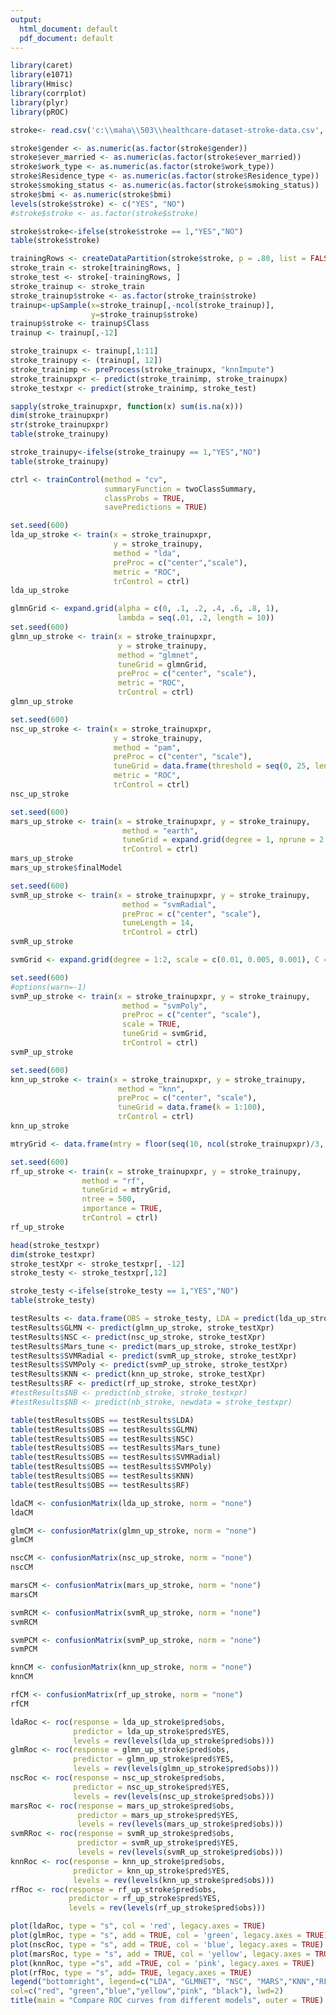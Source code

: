 ```yaml
---
output:
  html_document: default
  pdf_document: default
---
```

```r
library(caret)
library(e1071)
library(Hmisc)
library(corrplot)
library(plyr)
library(pROC)
```

```r
stroke<- read.csv('c:\\maha\\503\\healthcare-dataset-stroke-data.csv', header = TRUE)
```
```r
stroke$gender <- as.numeric(as.factor(stroke$gender))
stroke$ever_married <- as.numeric(as.factor(stroke$ever_married))
stroke$work_type <- as.numeric(as.factor(stroke$work_type))
stroke$Residence_type <- as.numeric(as.factor(stroke$Residence_type))
stroke$smoking_status <- as.numeric(as.factor(stroke$smoking_status))
stroke$bmi <- as.numeric(stroke$bmi)
levels(stroke$stroke) <- c("YES", "NO")
#stroke$stroke <- as.factor(stroke$stroke)
```
```r
stroke$stroke<-ifelse(stroke$stroke == 1,"YES","NO")
table(stroke$stroke)
```
```r
trainingRows <- createDataPartition(stroke$stroke, p = .80, list = FALSE)
stroke_train <- stroke[trainingRows, ]
stroke_test <- stroke[-trainingRows, ]
stroke_trainup <- stroke_train
stroke_trainup$stroke <- as.factor(stroke_train$stroke)
trainup<-upSample(x=stroke_trainup[,-ncol(stroke_trainup)],
                  y=stroke_trainup$stroke)
trainup$stroke <- trainup$Class
trainup <- trainup[,-12]

stroke_trainupx <- trainup[,1:11]
stroke_trainupy <- (trainup[, 12])
stroke_trainimp <- preProcess(stroke_trainupx, "knnImpute")
stroke_trainupxpr <- predict(stroke_trainimp, stroke_trainupx)
stroke_testxpr <- predict(stroke_trainimp, stroke_test)
```
```r
sapply(stroke_trainupxpr, function(x) sum(is.na(x)))
dim(stroke_trainupxpr)
str(stroke_trainupxpr)
table(stroke_trainupy)
```
```r
stroke_trainupy<-ifelse(stroke_trainupy == 1,"YES","NO")
table(stroke_trainupy)
```
```r
ctrl <- trainControl(method = "cv",
                     summaryFunction = twoClassSummary,
                     classProbs = TRUE,
                     savePredictions = TRUE)
```
```r
set.seed(600)
lda_up_stroke <- train(x = stroke_trainupxpr,
                       y = stroke_trainupy,
                       method = "lda",
                       preProc = c("center","scale"),
                       metric = "ROC",
                       trControl = ctrl)
lda_up_stroke
```
```r
glmnGrid <- expand.grid(alpha = c(0, .1, .2, .4, .6, .8, 1),
                        lambda = seq(.01, .2, length = 10))
set.seed(600)
glmn_up_stroke <- train(x = stroke_trainupxpr,
                        y = stroke_trainupy,
                        method = "glmnet",
                        tuneGrid = glmnGrid,
                        preProc = c("center", "scale"),
                        metric = "ROC",
                        trControl = ctrl)
glmn_up_stroke
```
```r
set.seed(600)
nsc_up_stroke <- train(x = stroke_trainupxpr,
                       y = stroke_trainupy,
                       method = "pam",
                       preProc = c("center", "scale"),
                       tuneGrid = data.frame(threshold = seq(0, 25, length = 30)),
                       metric = "ROC",
                       trControl = ctrl)
nsc_up_stroke
```
```r
set.seed(600)
mars_up_stroke <- train(x = stroke_trainupxpr, y = stroke_trainupy,
                         method = "earth",
                         tuneGrid = expand.grid(degree = 1, nprune = 2:38),
                         trControl = ctrl)
mars_up_stroke
mars_up_stroke$finalModel
```
```r
set.seed(600)
svmR_up_stroke <- train(x = stroke_trainupxpr, y = stroke_trainupy,
                         method = "svmRadial",
                         preProc = c("center", "scale"),
                         tuneLength = 14,
                         trControl = ctrl)
svmR_up_stroke
```
```r
svmGrid <- expand.grid(degree = 1:2, scale = c(0.01, 0.005, 0.001), C = 2^(-2:5))

set.seed(600)
#options(warn=-1)
svmP_up_stroke <- train(x = stroke_trainupxpr, y = stroke_trainupy,
                         method = "svmPoly",
                         preProc = c("center", "scale"),
                         scale = TRUE,
                         tuneGrid = svmGrid,
                         trControl = ctrl)
svmP_up_stroke
```
```r
set.seed(600)
knn_up_stroke <- train(x = stroke_trainupxpr, y = stroke_trainupy,
                        method = "knn",
                        preProc = c("center", "scale"),
                        tuneGrid = data.frame(k = 1:100),
                        trControl = ctrl)
knn_up_stroke
```
```r
mtryGrid <- data.frame(mtry = floor(seq(10, ncol(stroke_trainupxpr)/3, length = 10)))

set.seed(600)
rf_up_stroke <- train(x = stroke_trainupxpr, y = stroke_trainupy,
                method = "rf",
                tuneGrid = mtryGrid,
                ntree = 500,
                importance = TRUE,
                trControl = ctrl)
rf_up_stroke
```
```r
head(stroke_testxpr)
dim(stroke_testxpr)
stroke_testXpr <- stroke_testxpr[, -12]
stroke_testy <- stroke_testxpr[,12]
```
```r
stroke_testy <-ifelse(stroke_testy == 1,"YES","NO")
table(stroke_testy)
```
```r
testResults <- data.frame(OBS = stroke_testy, LDA = predict(lda_up_stroke, stroke_testXpr))
testResults$GLMN <- predict(glmn_up_stroke, stroke_testXpr)
testResults$NSC <- predict(nsc_up_stroke, stroke_testXpr)
testResults$Mars_tune <- predict(mars_up_stroke, stroke_testXpr)
testResults$SVMRadial <- predict(svmR_up_stroke, stroke_testXpr)
testResults$SVMPoly <- predict(svmP_up_stroke, stroke_testXpr)
testResults$KNN <- predict(knn_up_stroke, stroke_testXpr)
testResults$RF <- predict(rf_up_stroke, stroke_testXpr)
#testResults$NB <- predict(nb_stroke, stroke_testxpr)
#testResults$NB <- predict(nb_stroke, newdata = stroke_testxpr)
```
```r
table(testResults$OBS == testResults$LDA)
table(testResults$OBS == testResults$GLMN)
table(testResults$OBS == testResults$NSC)
table(testResults$OBS == testResults$Mars_tune)
table(testResults$OBS == testResults$SVMRadial)
table(testResults$OBS == testResults$SVMPoly)
table(testResults$OBS == testResults$KNN)
table(testResults$OBS == testResults$RF)
```
```r
ldaCM <- confusionMatrix(lda_up_stroke, norm = "none")
ldaCM
```
```r
glmCM <- confusionMatrix(glmn_up_stroke, norm = "none")
glmCM
```
```r
nscCM <- confusionMatrix(nsc_up_stroke, norm = "none")
nscCM
```

```r
marsCM <- confusionMatrix(mars_up_stroke, norm = "none")
marsCM
```
```r
svmRCM <- confusionMatrix(svmR_up_stroke, norm = "none")
svmRCM
```
```r
svmPCM <- confusionMatrix(svmP_up_stroke, norm = "none")
svmPCM
```

```r
knnCM <- confusionMatrix(knn_up_stroke, norm = "none")
knnCM
```
```r
rfCM <- confusionMatrix(rf_up_stroke, norm = "none")
rfCM
```
```r
ldaRoc <- roc(response = lda_up_stroke$pred$obs,
              predictor = lda_up_stroke$pred$YES,
              levels = rev(levels(lda_up_stroke$pred$obs)))
glmRoc <- roc(response = glmn_up_stroke$pred$obs,
              predictor = glmn_up_stroke$pred$YES,
              levels = rev(levels(glmn_up_stroke$pred$obs)))
nscRoc <- roc(response = nsc_up_stroke$pred$obs,
              predictor = nsc_up_stroke$pred$YES,
              levels = rev(levels(nsc_up_stroke$pred$obs)))
marsRoc <- roc(response = mars_up_stroke$pred$obs,
               predictor = mars_up_stroke$pred$YES,
               levels = rev(levels(mars_up_stroke$pred$obs)))
svmRRoc <- roc(response = svmR_up_stroke$pred$obs,
               predictor = svmR_up_stroke$pred$YES,
               levels = rev(levels(svmR_up_stroke$pred$obs)))
knnRoc <- roc(response = knn_up_stroke$pred$obs,
              predictor = knn_up_stroke$pred$YES,
              levels = rev(levels(knn_up_stroke$pred$obs)))
rfRoc <- roc(response = rf_up_stroke$pred$obs,
             predictor = rf_up_stroke$pred$YES,
             levels = rev(levels(rf_up_stroke$pred$obs)))
```
```r
plot(ldaRoc, type = "s", col = 'red', legacy.axes = TRUE)
plot(glmRoc, type = "s", add = TRUE, col = 'green', legacy.axes = TRUE)
plot(nscRoc, type = "s", add = TRUE, col = 'blue', legacy.axes = TRUE)
plot(marsRoc, type = "s", add = TRUE, col = 'yellow', legacy.axes = TRUE)
plot(knnRoc, type ="s", add =TRUE, col = 'pink', legacy.axes = TRUE)
plot(rfRoc, type = "s", add= TRUE, legacy.axes = TRUE)
legend("bottomright", legend=c("LDA", "GLMNET", "NSC", "MARS","KNN","RF"),
col=c("red", "green","blue","yellow","pink", "black"), lwd=2)
title(main = "Compare ROC curves from different models", outer = TRUE)
```
